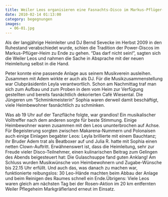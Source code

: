 ```yaml
---
title: Weiler Leos organisieren eine Fasnachts-Disco im Markus-Pflüger-Heim
date: 2010-02-14 01:13:00
category: begegnungen
images:
  - 06-01.jpg
---
```


Als der langjährige Heimleiter und DJ Bernd Sevecke im Herbst 2009 in den Ruhestand verabschiedet wurde, schien die Tradition der Power-Discos im Markus-Pflüger-Heim zu Ende zu gehen. “Das darf nicht sein!”, sagten sich die Weiler Leos und nahmen die Sache in Absprache mit der neuen Heimleitung selbst in die Hand.

Peter konnte eine passende Anlage aus seinem Musikverein ausleihen. Zusammen mit Adem wirkte er auch als DJ. Für die Musikzusammenstellung war Clubpräsidentin Leyla verantwortlich. Schon am Nachmittag traf man sich zum Aufbau und zum Proben in dem vom Heim zur Verfügung gestellten und bereits fasnächtlich dekorierten Café Wiesental. Die Jüngeren um “Schminkmeisterin” Sophia waren derweil damit beschäftigt, viele Heimbewohner fasnächtlich zu schminken.

Was ab 19 Uhr auf der Tanzfläche folgte, war grandios! Ein musikalischer Volltreffer nach dem anderen sorgte für beste Stimmung. Einige Heimbewohner waren zusammen mit den Leos ununterbrochen auf Achse. Für Begeisterung sorgten zwischen Makarena-Nummern und Polonaisen auch einige Einlagen begabter Leos: Leyla brillierte mit einem Bauchtanz; ihr Bruder Adem trat als Beatboxer auf und Julia R. hatte mit Sophia einen netten Clown-Auftritt. Erwähnenswert ist, dass die Heimleitung, sehr zur Freude vieler Disco-Teilnehmer, einen kulinarischen Beitrag zum Gelingen des Abends beigesteuert hat: Die Gulaschsuppe fand guten Anklang! Am Schluss wurden Musikwünsche von Heimbewohnern und Zugabe-Wünsche bis 22.15 Uhr erfüllt. Und auch das, was danach zu machen war, funktionierte reibungslos: 30 Leo-Hände machten beim Abbau der Anlage und beim Reinigen des Raumes schnell ein Ende.Übrigens: Viele Leos waren gleich am nächsten Tag bei der Rosen-Aktion im 20 km entfernten Weiler Pflegeheim Markgräflerland erneut im Einsatz.
